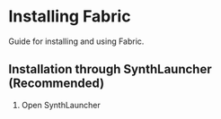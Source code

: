 # Installing Fabric
Guide for installing and using Fabric.

## Installation through SynthLauncher (Recommended)
1. Open SynthLauncher
